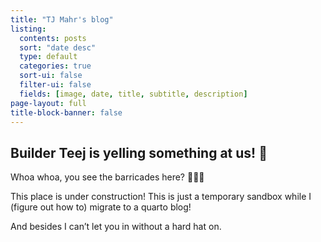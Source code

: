 ```yaml
---
title: "TJ Mahr's blog"
listing:
  contents: posts
  sort: "date desc"
  type: default
  categories: true
  sort-ui: false
  filter-ui: false
  fields: [image, date, title, subtitle, description]
page-layout: full
title-block-banner: false
---
```


::: {.callout-caution}
## Builder Teej is yelling something at us! 👷

Whoa whoa, you see the barricades here? 🚧🚧🚧  

This place is under construction! This is just a temporary sandbox while I
(figure out how to) migrate to a quarto blog! 

And besides I can't let you in without a hard hat on.


:::

